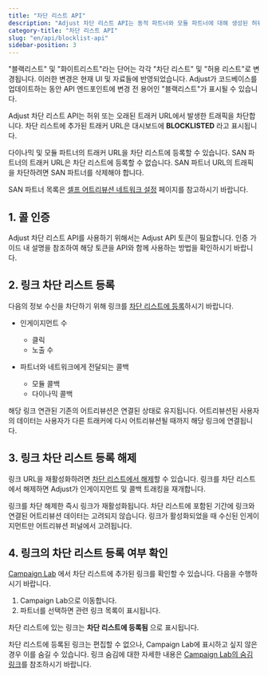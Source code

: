 ```yaml
---
title: "차단 리스트 API"
description: "Adjust 차단 리스트 API는 동적 파트너와 모듈 파트너에 대해 생성된 허위 또는 만료된 트래커 URL의 트래픽을 막아줍니다."
category-title: "차단 리스트 API"
slug: "en/api/blocklist-api"
sidebar-position: 3
---
```

<callout type="important"> 

"블랙리스트" 및 "화이트리스트"라는 단어는 각각 "차단 리스트" 및 "허용 리스트"로 변경됩니다. 이러한 변경은 현재 UI 및 자료들에 반영되었습니다. Adjust가 코드베이스를 업데이트하는 동안 API 엔드포인트에 변경 전 용어인 "블랙리스트"가 표시될 수 있습니다.
</Callout> 

Adjust 차단 리스트 API는 허위 또는 오래된 트래커 URL에서 발생한 트래픽을 차단합니다. 차단 리스트에 추가된 트래커 URL은 대시보드에 **BLOCKLISTED** 라고 표시됩니다.

다이나믹 및 모듈 파트너의 트래커 URL을 차단 리스트에 등록할 수 있습니다. SAN 파트너의 트래커 URL은 차단 리스트에 등록할 수 없습니다. SAN 파트너 URL의 트래픽을 차단하려면 SAN 파트너를 삭제해야 합니다.
<callout type="seealso"> 

SAN 파트너 목록은 [셀프 어트리뷰션 네트워크 설정](https://help.adjust.com/en/suite/article/self-attributing-network-san-setup) 페이지를 참고하시기 바랍니다.
</Callout> 

1\. 콜 인증
---------

Adjust 차단 리스트 API를 사용하기 위해서는 Adjust API 토큰이 필요합니다. 인증 가이드 내 설명을 참조하여 해당 토큰을 API와 함께 사용하는 방법을 확인하시기 바랍니다.

2\. 링크 차단 리스트 등록
-----------------

다음의 정보 수신을 차단하기 위해 링크를 [차단 리스트에 등록](/en/api/blocklist-api/blocklist)하시기 바랍니다.

* 인게이지먼트 수 
  * 클릭
  * 노출 수

* 파트너와 네트워크에게 전달되는 콜백 
  * 모듈 콜백
  * 다이나믹 콜백

해당 링크 연관된 기존의 어트리뷰션은 연결된 상태로 유지됩니다. 어트리뷰션된 사용자의 데이터는 사용자가 다른 트래커에 다시 어트리뷰션될 때까지 해당 링크에 연결됩니다.

3\. 링크 차단 리스트 등록 해제
--------------------

링크 URL을 재활성화하려면 [차단 리스트에서 해제](/en/api/blocklist-api/unblocklist)할 수 있습니다. 링크를 차단 리스트에서 해제하면 Adjust가 인게이지먼트 및 콜백 트래킹을 재개합니다.
<callout type="note"> 

링크를 차단 해제한 즉시 링크가 재활성화됩니다. 차단 리스트에 포함된 기간에 링크와 연결된 어트리뷰션 데이터는 고려되지 않습니다. 링크가 활성화되었을 때 수신된 인게이지먼트만 어트리뷰션 퍼널에서 고려됩니다.
</Callout> 

4\. 링크의 차단 리스트 등록 여부 확인
------------------------

[Campaign Lab](https://help.adjust.com/en/article/campaign-setup) 에서 차단 리스트에 추가된 링크를 확인할 수 있습니다. 다음을 수행하시기 바랍니다.

1. Campaign Lab으로 이동합니다.
2. 파트너를 선택하면 관련 링크 목록이 표시됩니다.

차단 리스트에 있는 링크는 **차단 리스트에 등록됨** 으로 표시됩니다.

차단 리스트에 등록된 링크는 편집할 수 없으나, Campaign Lab에 표시하고 싶지 않은 경우 이를 숨길 수 있습니다. 링크 숨김에 대한 자세한 내용은 [Campaign Lab의 숨김 링크](https://help.adjust.com/en/article/manage-ad-network-setup#hidden-links)를 참조하시기 바랍니다.

